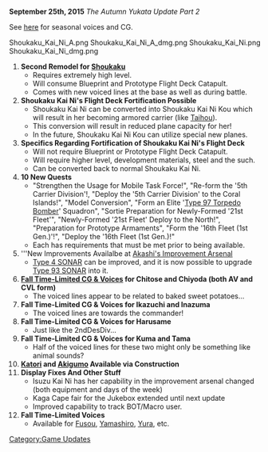 '''September 25th, 2015''' ''The Autumn Yukata Update Part 2''

See [[Seasonal/Mid Autumn 2015 Seasonal Update|here]] for seasonal voices and CG.

<gallery>
Shoukaku_Kai_Ni_A.png
Shoukaku_Kai_Ni_A_dmg.png
Shoukaku_Kai_Ni.png
Shoukaku_Kai_Ni_dmg.png
</gallery>
# '''Second Remodel for [[Shoukaku]]'''
#*Requires extremely high level.
#*Will consume Blueprint and Prototype Flight Deck Catapult.
#*Comes with new voiced lines at the base as well as during battle.
# '''Shoukaku Kai Ni's Flight Deck Fortification Possible''' 
#*Shoukaku Kai Ni can be converted into Shoukaku Kai Ni Kou which will result in her becoming armored carrier (like [[Taihou]]).
#*This conversion will result in reduced plane capacity for her!
#*In the future, Shoukaku Kai Ni Kou can utilize special new planes.
# '''Specifics Regarding Fortification of Shoukaku Kai Ni's Flight Deck'''
#*Will not require Blueprint or Prototype Flight Deck Catapult.
#*Will require higher level, development materials, steel and the such.
#*Can be converted back to normal Shoukaku Kai Ni.
# '''10 New Quests'''
#*"Strengthen the Usage for Mobile Task Force!", "Re-form the '5th Carrier Division'!, "Deploy the '5th Carrier Division' to the Coral Islands!", "Model Conversion", "Form an Elite '[[Type 97 Torpedo Bomber]]' Squadron", "Sortie Preparation for Newly-Formed '21st Fleet'", "Newly-Formed '21st Fleet' Deploy to the North!", "Preparation for Prototype Armaments", "Form the '16th Fleet (1st Gen.)'!", "Deploy the '16th Fleet (1st Gen.)!"
#*Each has requirements that must be met prior to being available.
# '''New Improvements Availalbe at [[Akashi's Improvement Arsenal]]
#*[[Type 4 SONAR]] can be improved, and it is now possible to upgrade [[Type 93 SONAR]] into it.
# '''[[Seasonal/Mid Autumn 2015 Seasonal Update|Fall Time-Limited CG & Voices]] for Chitose and Chiyoda (both AV and CVL form)'''
#*The voiced lines appear to be related to baked sweet potatoes...
# '''Fall Time-Limited CG & Voices for Ikazuchi and Inazuma'''
#*The voiced lines are towards the commander!
# '''Fall Time-Limited CG & Voices for Harusame'''
#*Just like the 2ndDesDiv...
# '''Fall Time-Limited CG & Voices for Kuma and Tama'''
#*Half of the voiced lines for these two might only be something like animal sounds?
# '''[[Katori]] and [[Akigumo]] Available via Construction'''
# '''Display Fixes And Other Stuff'''
#*Isuzu Kai Ni has her capability in the improvement arsenal changed (both equipment and days of the week)
#*Kaga Cape fair for the Jukebox extended until next update
#*Improved capability to track BOT/Macro user.
# '''Fall Time-Limited Voices'''
#*Available for [[Fusou]], [[Yamashiro]], [[Yura]], etc.



[[Category:Game Updates]]